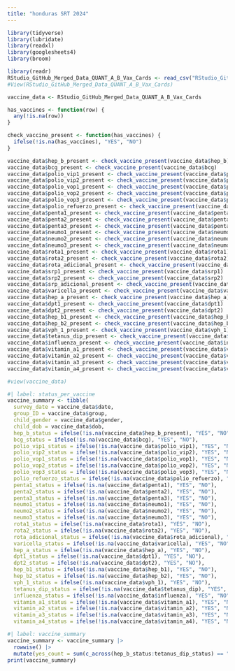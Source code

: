 ```yaml
---
title: "honduras SRT 2024"
---
```


```r
library(tidyverse)
library(lubridate)
library(readxl)
library(googlesheets4)
library(broom)
```

```r
library(readr)
RStudio_GitHub_Merged_Data_QUANT_A_B_Vax_Cards <- read_csv("RStudio_GitHub Merged Data (QUANT) - A+B Vax Cards.csv")
#View(RStudio_GitHub_Merged_Data_QUANT_A_B_Vax_Cards)
```

```r
vaccine_data <- RStudio_GitHub_Merged_Data_QUANT_A_B_Vax_Cards
```

```r
has_vaccines <- function(row) {
  any(!is.na(row))
}

check_vaccine_present <- function(has_vaccines) {
  ifelse(!is.na(has_vaccines), "YES", "NO")
}

vaccine_data$hep_b_present <- check_vaccine_present(vaccine_data$hep_b)
vaccine_data$bcg_present <- check_vaccine_present(vaccine_data$bcg)
vaccine_data$polio_vip1_present <- check_vaccine_present(vaccine_data$polio_vip1)
vaccine_data$polio_vip2_present <- check_vaccine_present(vaccine_data$polio_vip2)
vaccine_data$polio_vop1_present <- check_vaccine_present(vaccine_data$polio_vop1)
vaccine_data$polio_vop2_present <- check_vaccine_present(vaccine_data$polio_vop2)
vaccine_data$polio_vop3_present <- check_vaccine_present(vaccine_data$polio_vop3)
vaccine_data$polio_refuerzo_present <- check_vaccine_present(vaccine_data$polio_refuerzo)
vaccine_data$penta1_present <- check_vaccine_present(vaccine_data$penta1)
vaccine_data$penta2_present <- check_vaccine_present(vaccine_data$penta2)
vaccine_data$penta3_present <- check_vaccine_present(vaccine_data$penta3)
vaccine_data$neumo1_present <- check_vaccine_present(vaccine_data$neumo1)
vaccine_data$neumo2_present <- check_vaccine_present(vaccine_data$neumo2)
vaccine_data$neumo3_present <- check_vaccine_present(vaccine_data$neumo3)
vaccine_data$rota1_present <- check_vaccine_present(vaccine_data$rota1)
vaccine_data$rota2_present <- check_vaccine_present(vaccine_data$rota2)
vaccine_data$rota_adicional_present <- check_vaccine_present(vaccine_data$rota_adicional)
vaccine_data$srp1_present <- check_vaccine_present(vaccine_data$srp1)
vaccine_data$srp2_present <- check_vaccine_present(vaccine_data$srp2)
vaccine_data$srp_adicional_present <- check_vaccine_present(vaccine_data$srp_adicional)
vaccine_data$varicella_present <- check_vaccine_present(vaccine_data$varicella)
vaccine_data$hep_a_present <- check_vaccine_present(vaccine_data$hep_a)
vaccine_data$dpt1_present <- check_vaccine_present(vaccine_data$dpt1)
vaccine_data$dpt2_present <- check_vaccine_present(vaccine_data$dpt2)
vaccine_data$hep_b1_present <- check_vaccine_present(vaccine_data$hep_b1)
vaccine_data$hep_b2_present <- check_vaccine_present(vaccine_data$hep_b2)
vaccine_data$vph_1_present <- check_vaccine_present(vaccine_data$vph_1)
vaccine_data$tetanus_dip_present <- check_vaccine_present(vaccine_data$tetanus_dip)
vaccine_data$influenza_present <- check_vaccine_present(vaccine_data$influenza)
vaccine_data$vitamin_a1_present <- check_vaccine_present(vaccine_data$vitamin_a1)
vaccine_data$vitamin_a2_present <- check_vaccine_present(vaccine_data$vitamin_a2)
vaccine_data$vitamin_a3_present <- check_vaccine_present(vaccine_data$vitamin_a3)
vaccine_data$vitamin_a4_present <- check_vaccine_present(vaccine_data$vitamin_a4)

#view(vaccine_data)
```

```r
#| label: status_per_vaccine
vaccine_summary <- tibble(
  survey_date = vaccine_data$date,
  group_ID = vaccine_data$group,
  child_gender = vaccine_data$gender,
  child_dob = vaccine_data$dob,
  hep_b_status = ifelse(!is.na(vaccine_data$hep_b_present), "YES", "NO"),
  bcg_status = ifelse(!is.na(vaccine_data$bcg), "YES", "NO"),
  polio_vip1_status = ifelse(!is.na(vaccine_data$polio_vip1), "YES", "NO"),
  polio_vip2_status = ifelse(!is.na(vaccine_data$polio_vip2), "YES", "NO"),
  polio_vop1_status = ifelse(!is.na(vaccine_data$polio_vop1), "YES", "NO"),
  polio_vop2_status = ifelse(!is.na(vaccine_data$polio_vop2), "YES", "NO"),
  polio_vop3_status = ifelse(!is.na(vaccine_data$polio_vop3), "YES", "NO"),
  polio_refuerzo_status = ifelse(!is.na(vaccine_data$polio_refuerzo), "YES", "NO"),
  penta1_status = ifelse(!is.na(vaccine_data$penta1), "YES", "NO"),
  penta2_status = ifelse(!is.na(vaccine_data$penta2), "YES", "NO"),
  penta3_status = ifelse(!is.na(vaccine_data$penta3), "YES", "NO"),
  neumo1_status = ifelse(!is.na(vaccine_data$neumo1), "YES", "NO"),
  neumo2_status = ifelse(!is.na(vaccine_data$neumo2), "YES", "NO"),
  neumo3_status = ifelse(!is.na(vaccine_data$neumo3), "YES", "NO"),
  rota1_status = ifelse(!is.na(vaccine_data$rota1), "YES", "NO"),
  rota2_status = ifelse(!is.na(vaccine_data$rota2), "YES", "NO"),
  rota_adicional_status = ifelse(!is.na(vaccine_data$rota_adicional), "YES", "NO"),
  varicella_status = ifelse(!is.na(vaccine_data$varicella), "YES", "NO"),
  hep_a_status = ifelse(!is.na(vaccine_data$hep_a), "YES", "NO"),
  dpt1_status = ifelse(!is.na(vaccine_data$dpt1), "YES", "NO"),
  dpt2_status = ifelse(!is.na(vaccine_data$dpt2), "YES", "NO"),
  hep_b1_status = ifelse(!is.na(vaccine_data$hep_b1), "YES", "NO"),
  hep_b2_status = ifelse(!is.na(vaccine_data$hep_b2), "YES", "NO"),
  vph_1_status = ifelse(!is.na(vaccine_data$vph_1), "YES", "NO"),
  tetanus_dip_status = ifelse(!is.na(vaccine_data$tetanus_dip), "YES", "NO"),
  influenza_status = ifelse(!is.na(vaccine_data$influenza), "YES", "NO"),
  vitamin_a1_status = ifelse(!is.na(vaccine_data$vitamin_a1), "YES", "NO"),
  vitamin_a2_status = ifelse(!is.na(vaccine_data$vitamin_a2), "YES", "NO"),
  vitamin_a3_status = ifelse(!is.na(vaccine_data$vitamin_a3), "YES", "NO"),
  vitamin_a4_status = ifelse(!is.na(vaccine_data$vitamin_a4), "YES", "NO"))
```

```r
#| label: vaccine_summary
vaccine_summary <- vaccine_summary |>
  rowwise() |>
  mutate(yes_count = sum(c_across(hep_b_status:tetanus_dip_status) == "YES"))
print(vaccine_summary)
```
